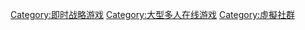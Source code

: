 {{catmore}}

[[Category:即时战略游戏|Category:即时战略游戏]]
[[Category:大型多人在线游戏|Category:大型多人在线游戏]]
[[Category:虛擬社群|Category:虛擬社群]]